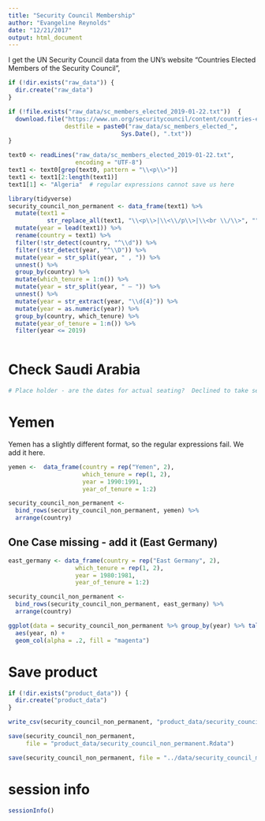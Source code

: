 ```yaml
---
title: "Security Council Membership"
author: "Evangeline Reynolds"
date: "12/21/2017"
output: html_document
---
```




I get the UN Security Council data from the UN's website "Countries Elected Members of the Security Council", \url{https://www.un.org/securitycouncil/content/countries-elected-members}


```r
if (!dir.exists("raw_data")) {
  dir.create("raw_data")
}

if (!file.exists("raw_data/sc_members_elected_2019-01-22.txt"))  {
  download.file("https://www.un.org/securitycouncil/content/countries-elected-members",
                destfile = paste0("raw_data/sc_members_elected_", 
                                Sys.Date(), ".txt"))
}

```

```r
text0 <- readLines("raw_data/sc_members_elected_2019-01-22.txt", 
                   encoding = "UTF-8")
text1 <- text0[grep(text0, pattern = "\\<p\\>")]
text1 <- text1[2:length(text1)]
text1[1] <- "Algeria"  # regular expressions cannot save us here

library(tidyverse)
security_council_non_permanent <- data_frame(text1) %>% 
  mutate(text1 = 
           str_replace_all(text1, "\\<p\\>|\\<\\/p\\>|\\<br \\/\\>", "")) %>% 
  mutate(year = lead(text1)) %>% 
  rename(country = text1) %>% 
  filter(!str_detect(country, "^\\d")) %>% 
  filter(!str_detect(year, "^\\D")) %>% 
  mutate(year = str_split(year, " , ")) %>% 
  unnest() %>% 
  group_by(country) %>% 
  mutate(which_tenure = 1:n()) %>% 
  mutate(year = str_split(year, " – ")) %>% 
  unnest() %>% 
  mutate(year = str_extract(year, "\\d{4}")) %>% 
  mutate(year = as.numeric(year)) %>%
  group_by(country, which_tenure) %>% 
  mutate(year_of_tenure = 1:n()) %>% 
  filter(year <= 2019)
  
```


# Check Saudi Arabia
```r
# Place holder - are the dates for actual seating?  Declined to take seat. 
```

# Yemen 

Yemen has a slightly different format, so the regular expressions fail. We add it here.


```r
yemen <-  data_frame(country = rep("Yemen", 2),
                     which_tenure = rep(1, 2),
                     year = 1990:1991,
                     year_of_tenure = 1:2)

security_council_non_permanent <-  
  bind_rows(security_council_non_permanent, yemen) %>% 
  arrange(country)
```




One Case missing - add it (East Germany)
----

```r
east_germany <- data_frame(country = rep("East Germany", 2), 
                   which_tenure = rep(1, 2), 
                   year = 1980:1981,
                   year_of_tenure = 1:2)

security_council_non_permanent <-  
  bind_rows(security_council_non_permanent, east_germany) %>% 
  arrange(country)

```

```r
ggplot(data = security_council_non_permanent %>% group_by(year) %>% tally()) +
  aes(year, n) +
  geom_col(alpha = .2, fill = "magenta") 

```


# Save product
```r
if (!dir.exists("product_data")) {
  dir.create("product_data")
}

write_csv(security_council_non_permanent, "product_data/security_council_non_permanent.csv")

save(security_council_non_permanent,
     file = "product_data/security_council_non_permanent.Rdata")

save(security_council_non_permanent, file = "../data/security_council_membership.rda")
```

# session info

```r
sessionInfo()
```



